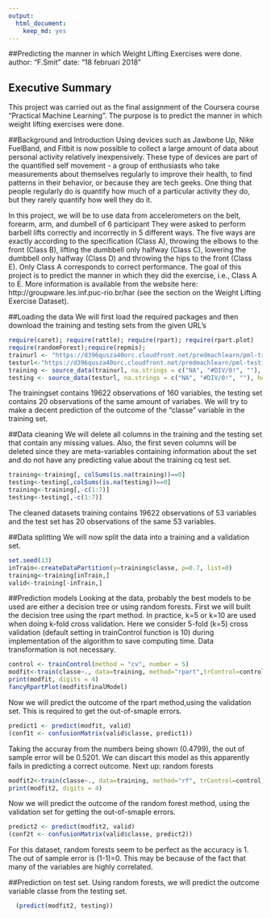 ---
output: 
  html_document: 
    keep_md: yes
---
##Predicting the manner in which Weight Lifting Exercises were done.
author: "F.Smit"
date: "18 februari 2018"


## Executive Summary
This project was carried out as the final assignment of the Coursera course "Practical Machine Learning". The purpose is to predict the manner in which weight lifting exercises were done.

##Background and Introduction
Using devices such as Jawbone Up, Nike FuelBand, and Fitbit is now possible to collect a large amount of data about personal activity relatively inexpensively. These type of devices are part of the quantified self movement - a group of enthusiasts who take measurements about themselves regularly to improve their health, to find patterns in their behavior, or because they are tech geeks. One thing that people regularly do is quantify how much of a particular activity they do, but they rarely quantify how well they do it.

In this project, we will be to use data from accelerometers on the belt, forearm, arm, and dumbell of 6 participant They were asked to perform barbell lifts correctly and incorrectly in 5 different ways. The five ways are exactly according to the specification (Class A), throwing the elbows to the front (Class B), lifting the dumbbell only halfway (Class C), lowering the dumbbell only halfway (Class D) and throwing the hips to the front (Class E). Only Class A corresponds to correct performance. The goal of this project is to predict the manner in which they did the exercise, i.e., Class A to E. More information is available from the website here: http://groupware.les.inf.puc-rio.br/har (see the section on the Weight Lifting Exercise Dataset).

##Loading the data
We will first load the required packages and then download the training and testing sets from the given URL's

```{r message=0, echo=0, include=0}
require(caret); require(rattle); require(rpart); require(rpart.plot)
require(randomForest);require(repmis);
trainurl <- "https://d396qusza40orc.cloudfront.net/predmachlearn/pml-training.csv"
testurl<-"https://d396qusza40orc.cloudfront.net/predmachlearn/pml-testing.csv"
training <- source_data(trainurl, na.strings = c("NA", "#DIV/0!", ""), header = TRUE)
testing <- source_data(testurl, na.strings = c("NA", "#DIV/0!", ""), header = TRUE)
```

The trainingset contains 19622 observations of 160 variables, the testing set contains 20 observations of the same amount of variabes. We will try to make a decent prediction of the outcome of the "classe" variable in the training set.

##Data cleaning
We will delete all columns in the training and the testing set that contain any missing values. Also, the first seven columns will be deleted since they are meta-variables containing information about the set and do not have any predicting value about the training cq test set.
```{r}
training<-training[, colSums(is.na(training))==0]
testing<-testing[,colSums(is.na(testing))==0]
training<-training[,-c(1:7)]
testing<-testing[,-c(1:7)]
```
The cleaned datasets training contains 19622 observations of 53 variables and the test set has 20 observations of the same 53 variables.

##Data splitting
We will now split the data into a training and a validation set.
```{r}
set.seed(13)
inTrain<-createDataPartition(y=training$classe, p=0.7, list=0)
training<-training[inTrain,]
valid<-training[-inTrain,]
```
##Prediction models 
Looking at the data, probably the best models to be used are either a decision tree or using random forests. 
First we will built the decision tree using the rpart method.
In practice, k=5 or k=10 are used when doing k-fold cross validation. Here we consider 5-fold (k=5) cross validation (default setting in trainControl function is 10) during implementation of the algorithm to save computing time. Data transformation is not necessary.

```{r}
control <- trainControl(method = "cv", number = 5)
modfit<-train(classe~., data=training, method="rpart",trControl=control)
print(modfit, digits = 4)
fancyRpartPlot(modfit$finalModel)
```
Now we will predict the outcome of the rpart method,using the validation set. This is required to get the out-of-smaple errors.
```{r}
predict1 <- predict(modfit, valid)
(conf1t <- confusionMatrix(valid$classe, predict1))
```
Taking the accuray from the numbers being shown (0.4799), the out of sample error will be 0.5201. We can discart this model as this apparently fails in predicting a correct outcome.
Next up: random forests
```{r}
modfit2<-train(classe~., data=training, method="rf", trControl=control)
print(modfit2, digits = 4)
```
Now we will predict the outcome of the random forest method, using the validation set for getting the out-of-smaple errors.
```{r}
predict2 <- predict(modfit2, valid)
(conf2t <- confusionMatrix(valid$classe, predict2))
```
For this dataset, random forests seem to be perfect as the accuracy is 1. The out of sample error is (1-1)=0. This may be because of the fact that many of the variables are highly correlated. 

##Prediction on test set. 
Using random forests, we will predict the outcome variable classe from the testing set. 
```{r}
  (predict(modfit2, testing))
```